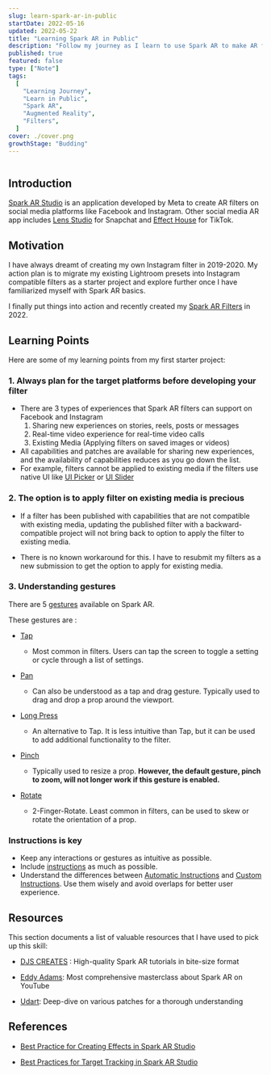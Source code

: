 ```yaml
---
slug: learn-spark-ar-in-public
startDate: 2022-05-16
updated: 2022-05-22
title: "Learning Spark AR in Public"
description: "Follow my journey as I learn to use Spark AR to make AR filters for Instagram and Facebook"
published: true
featured: false
type: ["Note"]
tags:
  [
    "Learning Journey",
    "Learn in Public",
    "Spark AR",
    "Augmented Reality",
    "Filters",
  ]
cover: ./cover.png
growthStage: "Budding"
---
```


<WIP />

<BasicImage
  src="https://res.cloudinary.com/wtkw/image/upload/v1652973925/waltertengcom/garden/learn-spark-ar/cover_nznjih.png"
  alt="cover"
/>

```toc

```

## Introduction

[Spark AR Studio](https://sparkar.facebook.com/ar-studio/) is an application developed by Meta to create AR filters on social media platforms like Facebook and Instagram. Other social media AR app includes [Lens Studio](https://ar.snap.com/) for Snapchat and [Effect House](https://effecthouse.tiktok.com/) for TikTok.

## Motivation

I have always dreamt of creating my own Instagram filter in 2019-2020. My action plan is to migrate my existing Lightroom presets into Instagram compatible filters as a starter project and explore further once I have familiarized myself with Spark AR basics.

I finally put things into action and recently created my [Spark AR Filters](/spark-ar-filters) in 2022.

<BasicImage
  src="https://res.cloudinary.com/wtkw/image/upload/v1652708621/waltertengcom/projects/spark-ar-filters/cover_tfsc1n.png"
  alt="Spark AR Filters"
  width="80%"
  link="/spark-ar-filters"
/>

## Learning Points

Here are some of my learning points from my first starter project:

### 1. Always plan for the target platforms before developing your filter

- There are 3 types of experiences that Spark AR filters can support on Facebook and Instagram
  1. Sharing new experiences on stories, reels, posts or messages
  2. Real-time video experience for real-time video calls
  3. Existing Media (Applying filters on saved images or videos)
- All capabilities and patches are available for sharing new experiences, and the availability of capabilities reduces as you go down the list.
- For example, filters cannot be applied to existing media if the filters use native UI like [UI Picker](https://sparkar.facebook.com/ar-studio/learn/tutorials/native-ui-picker/) or [UI Slider](https://sparkar.facebook.com/ar-studio/learn/tutorials/native-ui-slider/)

### 2. The option is to apply filter on existing media is precious

- If a filter has been published with capabilities that are not compatible with existing media, updating the published filter with a backward-compatible project will not bring back to option to apply the filter to existing media.

- There is no known workaround for this. I have to resubmit my filters as a new submission to get the option to apply for existing media.

### 3. Understanding gestures

There are 5 [gestures](https://sparkar.facebook.com/ar-studio/learn/reference/classes/touchgesturesmodule.gesture) available on Spark AR.

These gestures are :

- [Tap](https://sparkar.facebook.com/ar-studio/learn/reference/classes/touchgesturesmodule.tapgesture)

  - Most common in filters. Users can tap the screen to toggle a setting or cycle through a list of settings.

- [Pan](https://sparkar.facebook.com/ar-studio/learn/reference/classes/touchgesturesmodule.pangesture)

  - Can also be understood as a tap and drag gesture. Typically used to drag and drop a prop around the viewport.

- [Long Press](https://sparkar.facebook.com/ar-studio/learn/reference/classes/touchgesturesmodule.longpressgesture)

  - An alternative to Tap. It is less intuitive than Tap, but it can be used to add additional functionality to the filter.

- [Pinch](https://sparkar.facebook.com/ar-studio/learn/reference/classes/touchgesturesmodule.pinchgesture)

  - Typically used to resize a prop. **However, the default gesture, pinch to zoom, will not longer work if this gesture is enabled.**

- [Rotate](https://sparkar.facebook.com/ar-studio/learn/reference/classes/touchgesturesmodule.rotategesture)

  - 2-Finger-Rotate. Least common in filters, can be used to skew or rotate the orientation of a prop.

### Instructions is key

- Keep any interactions or gestures as intuitive as possible.
- Include [instructions](https://sparkar.facebook.com/ar-studio/learn/reference/classes/InstructionModule) as much as possible.
- Understand the differences between [Automatic Instructions](https://sparkar.facebook.com/ar-studio/learn/articles/camera-settings/automatic-instructions) and [Custom Instructions](https://sparkar.facebook.com/ar-studio/learn/articles/camera-settings/instructions). Use them wisely and avoid overlaps for better user experience.

## Resources

This section documents a list of valuable resources that I have used to pick up this skill:

- [DJS CREATES](https://www.youtube.com/user/ddanyy95) : High-quality Spark AR tutorials in bite-size format

- [Eddy Adams](https://www.youtube.com/c/EddyAdamsin3d): Most comprehensive masterclass about Spark AR on YouTube

- [Udart](https://www.youtube.com/c/Udart): Deep-dive on various patches for a thorough understanding

## References

- [Best Practice for Creating Effects in Spark AR Studio](https://sparkar.facebook.com/ar-studio/learn/articles/fundamentals/best-practice)

- [Best Practices for Target Tracking in Spark AR Studio](https://sparkar.facebook.com/ar-studio/learn/articles/world-effects/best-practice-for-target-tracking)
